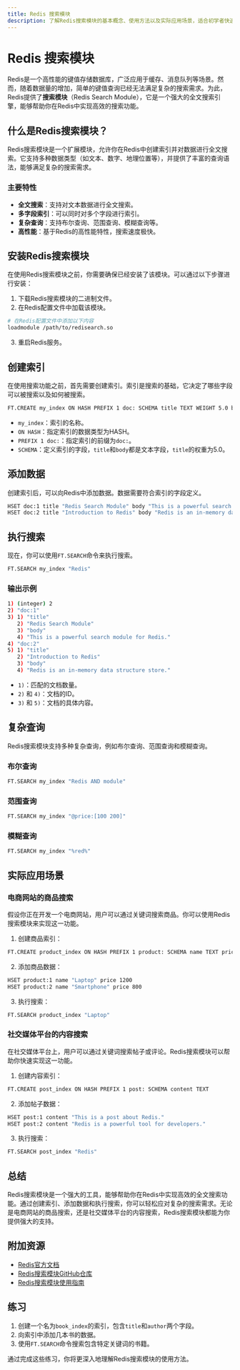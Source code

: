 ```yaml
---
title: Redis 搜索模块
description: 了解Redis搜索模块的基本概念、使用方法以及实际应用场景，适合初学者快速上手。
---
```


# Redis 搜索模块

Redis是一个高性能的键值存储数据库，广泛应用于缓存、消息队列等场景。然而，随着数据量的增加，简单的键值查询已经无法满足复杂的搜索需求。为此，Redis提供了**搜索模块**（Redis Search Module），它是一个强大的全文搜索引擎，能够帮助你在Redis中实现高效的搜索功能。

## 什么是Redis搜索模块？

Redis搜索模块是一个扩展模块，允许你在Redis中创建索引并对数据进行全文搜索。它支持多种数据类型（如文本、数字、地理位置等），并提供了丰富的查询语法，能够满足复杂的搜索需求。

### 主要特性

- **全文搜索**：支持对文本数据进行全文搜索。
- **多字段索引**：可以同时对多个字段进行索引。
- **复杂查询**：支持布尔查询、范围查询、模糊查询等。
- **高性能**：基于Redis的高性能特性，搜索速度极快。

## 安装Redis搜索模块

在使用Redis搜索模块之前，你需要确保已经安装了该模块。可以通过以下步骤进行安装：

1. 下载Redis搜索模块的二进制文件。
2. 在Redis配置文件中加载该模块。

```bash
# 在Redis配置文件中添加以下内容
loadmodule /path/to/redisearch.so
```

3. 重启Redis服务。

## 创建索引

在使用搜索功能之前，首先需要创建索引。索引是搜索的基础，它决定了哪些字段可以被搜索以及如何被搜索。

```bash
FT.CREATE my_index ON HASH PREFIX 1 doc: SCHEMA title TEXT WEIGHT 5.0 body TEXT
```

- `my_index`：索引的名称。
- `ON HASH`：指定索引的数据类型为HASH。
- `PREFIX 1 doc:`：指定索引的前缀为`doc:`。
- `SCHEMA`：定义索引的字段，`title`和`body`都是文本字段，`title`的权重为5.0。

## 添加数据

创建索引后，可以向Redis中添加数据。数据需要符合索引的字段定义。

```bash
HSET doc:1 title "Redis Search Module" body "This is a powerful search module for Redis."
HSET doc:2 title "Introduction to Redis" body "Redis is an in-memory data structure store."
```

## 执行搜索

现在，你可以使用`FT.SEARCH`命令来执行搜索。

```bash
FT.SEARCH my_index "Redis"
```

### 输出示例

```bash
1) (integer) 2
2) "doc:1"
3) 1) "title"
   2) "Redis Search Module"
   3) "body"
   4) "This is a powerful search module for Redis."
4) "doc:2"
5) 1) "title"
   2) "Introduction to Redis"
   3) "body"
   4) "Redis is an in-memory data structure store."
```

- `1)`：匹配的文档数量。
- `2)` 和 `4)`：文档的ID。
- `3)` 和 `5)`：文档的具体内容。

## 复杂查询

Redis搜索模块支持多种复杂查询，例如布尔查询、范围查询和模糊查询。

### 布尔查询

```bash
FT.SEARCH my_index "Redis AND module"
```

### 范围查询

```bash
FT.SEARCH my_index "@price:[100 200]"
```

### 模糊查询

```bash
FT.SEARCH my_index "%red%"
```

## 实际应用场景

### 电商网站的商品搜索

假设你正在开发一个电商网站，用户可以通过关键词搜索商品。你可以使用Redis搜索模块来实现这一功能。

1. 创建商品索引：

```bash
FT.CREATE product_index ON HASH PREFIX 1 product: SCHEMA name TEXT price NUMERIC
```

2. 添加商品数据：

```bash
HSET product:1 name "Laptop" price 1200
HSET product:2 name "Smartphone" price 800
```

3. 执行搜索：

```bash
FT.SEARCH product_index "Laptop"
```

### 社交媒体平台的内容搜索

在社交媒体平台上，用户可以通过关键词搜索帖子或评论。Redis搜索模块可以帮助你快速实现这一功能。

1. 创建内容索引：

```bash
FT.CREATE post_index ON HASH PREFIX 1 post: SCHEMA content TEXT
```

2. 添加帖子数据：

```bash
HSET post:1 content "This is a post about Redis."
HSET post:2 content "Redis is a powerful tool for developers."
```

3. 执行搜索：

```bash
FT.SEARCH post_index "Redis"
```

## 总结

Redis搜索模块是一个强大的工具，能够帮助你在Redis中实现高效的全文搜索功能。通过创建索引、添加数据和执行搜索，你可以轻松应对复杂的搜索需求。无论是电商网站的商品搜索，还是社交媒体平台的内容搜索，Redis搜索模块都能为你提供强大的支持。

## 附加资源

- [Redis官方文档](https://redis.io/documentation)
- [Redis搜索模块GitHub仓库](https://github.com/RediSearch/RediSearch)
- [Redis搜索模块使用指南](https://oss.redislabs.com/redisearch/)

## 练习

1. 创建一个名为`book_index`的索引，包含`title`和`author`两个字段。
2. 向索引中添加几本书的数据。
3. 使用`FT.SEARCH`命令搜索包含特定关键词的书籍。

通过完成这些练习，你将更深入地理解Redis搜索模块的使用方法。